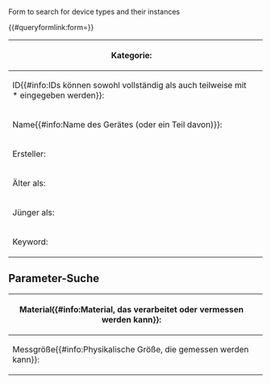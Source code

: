 <noinclude>
Form to search for device types and their instances

{{OslTemplate:Helper/Docu/FormTemplate}}

{{#queryformlink:form={{PAGENAME}}}}

{{Special:RunQuery/{{PAGENAME}}}}

</noinclude>
<includeonly>
<div id="wikiPreview" style="display: none; padding-bottom: 25px; margin-bottom: 25px; border-bottom: 1px solid #AAAAAA;"></div>
{{{for template|OslTemplate:LIMS/Query/Device}}}
{| class="formtable"
! Kategorie: 
| {{{field|category|input type=tree|top category=Device|height=300|width=400|depth=1}}} 
|-
! ID{{#info:IDs können sowohl vollständig als auch teilweise mit * eingegeben werden}}: 
| {{{field|id|values from property=HasId}}}
|-
! Name{{#info:Name des Gerätes (oder ein Teil davon)}}: 
| {{{field|name|input type=combobox|values from property=HasName}}}
|-
! Ersteller: 
| {{{field|creator|values from concept=ELN/Entry/Creator|input type=dropdown|default=current user}}}
|-
! Älter als: 
| {{{field|date_to|input type=datepicker}}}
|-
! Jünger als: 
| {{{field|date_from|input type=datepicker}}}
|-
! Keyword: 
| {{{field|keyword|input type=dropdown|values from property=HasKeyword|strict}}}
|}
== Parameter-Suche ==
<div class="mw-collapsible mw-collapsed">
{| class="formtable"
! Material{{#info:Material, das verarbeitet oder vermessen werden kann}}: 
| {{{field|material|input type=combobox|values from concept=LIMS/Material/Category}}}
|-
! Messgröße{{#info:Physikalische Größe, die gemessen werden kann}}: 
| {{{field|quantity|input type=combobox|values from category=Property}}}
|}
</div>
{{{end template}}}

{{{standard input|run query}}}
</includeonly>